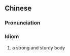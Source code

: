 {{also|金刚不坏之身}}
==Chinese==
{{zh-forms|s=金刚不坏之身|type=21111}}

===Pronunciation===
{{zh-pron
|m=jīngāng 不huài zhī shēn
|cat=id
}}

===Idiom===
{{zh-idiom}}

# a strong and sturdy body